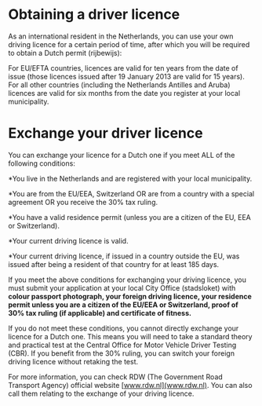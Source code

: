 
# Obtaining a driver licence
As an international resident in the Netherlands, you can use your own driving licence for a certain period of time, after which you will be required to obtain a Dutch permit (rijbewijs):

For EU/EFTA countries, licences are valid for ten years from the date of issue (those licences issued after 19 January 2013 are valid for 15 years). For all other countries (including the Netherlands Antilles and Aruba) licences are valid for six months from the date you register at your local municipality.
# Exchange your driver licence 
You can exchange your licence for a Dutch one if you meet ALL of the following conditions:

 *You live in the Netherlands and are registered with your local municipality.

 *You are from the EU/EEA, Switzerland OR are from a country with a special agreement OR you receive the 30% tax ruling.

 *You have a valid residence permit (unless you are a citizen of the EU, EEA or Switzerland).

 *Your current driving licence is valid.

 *Your current driving licence, if issued in a country outside the EU, was issued after being a resident of that country for at least 185 days.

If you meet the above conditions for exchanging your driving licence, you must submit your application at your local City Office (stadsloket) with **colour passport photograph, your foreign driving licence, your residence permit unless you are a citizen of the EU/EEA or Switzerland, proof of 30% tax ruling (if applicable) and certificate of fitness.**  

<Callout>
  If you do not meet these conditions, you cannot directly exchange your licence for a Dutch one. This means you will need to take a standard theory and practical test at the Central Office for Motor Vehicle Driver Testing (CBR). If you benefit from the 30% ruling, you can switch your foreign driving licence without retaking the test.
</Callout> 

For more information, you can check RDW (The Government Road Transport Agency) official website [www.rdw.nl](www.rdw.nl). You can also call them relating to the exchange of your driving licence.
